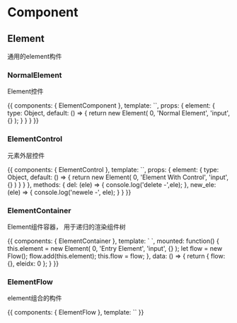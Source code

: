 

<Meta title='Component/Element'/>


# Component

## Element

通用的element构件

### NormalElement

Element控件

<Preview>
    <Story name='normal-element'>{{
        components: {
            ElementComponent
        },
        template: `<element-component :element='element'></element-component>`,
        props: {
            element: {
                type: Object,
                default: () => {
                    return new Element(
                        0, 'Normal Element', 'input', {}
                    );
                }
            }
        }
    }}</Story>
</Preview>

### ElementControl

元素外层控件

<Preview>
    <Story name='element-control'>{{
        components: {
            ElementControl
        },
        template: `<element-control :element='element' @del='del' @newele='new_ele'></element-control>`,
        props: {
            element: {
                type: Object,
                default: () => {
                    return new Element(
                        0, 'Element With Control', 'input', {}
                    )
                }
            }
        },
        methods: {
            del: (ele) => {
                console.log('delete -',ele);
            },
            new_ele: (ele) => {
                console.log('newele -', ele);
            }
        }
    }}</Story>
</Preview>

### ElementContainer

Element组件容器， 用于递归的渲染组件树

<Preview>
    <Story name='element-contianer'>{{
        components: {
            ElementContainer
        },
        template: `
            <element-container :idx='eleidx' :flow='flow'></element-container>
        `,
        mounted: function() {
            this.element = new Element(
                0, 'Entry Element', 'input', {}
            );
            let flow = new Flow();
            flow.add(this.element);
            this.flow = flow;
        },
        data: () => {
            return {
                flow: {},
                eleidx: 0
            };
        }
    }}</Story>
</Preview>

### ElementFlow

element组合的构件

<Preview>
    <Story name='element-flow'>{{
        components: {
            ElementFlow
        },
        template: `<element-flow></element-flow>`
    }}</Story>
</Preview>